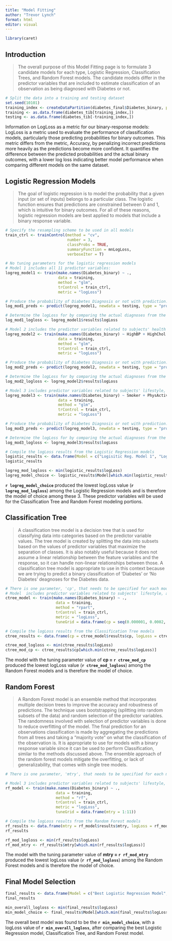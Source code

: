 ```yaml
---
title: "Model Fitting"
author: "Trevor Lynch"
format: html
editor: visual
---
```


```r
library(caret)
```

## Introduction

> The overall purpose of this Model Fitting page is to formulate 3 candidate models for each type, Logistic Regression, Classification Trees, and Random Forest models. The candidate models differ in the predictor variables that are included to estimate classification of an observation as being diagnosed with Diabetes or not.

```r
# Split the data into a training and testing dataset
set.seed(10101)
training_index <- createDataPartition(diabetes_final$Diabetes_binary, p = 0.7, list = F)
training <- as.data.frame(diabetes_tib[training_index,])
testing <- as.data.frame(diabetes_tib[-training_index,])
```

Information on LogLoss as a metric for our binary-response models: LogLoss is a metric used to evaluate the performance of classification models, particularly those predicting probabilities for binary outcomes. This metric differs from the metric, Accuracy, by penalizing incorrect predictions more heavily as the predictions become more confident. It quantifies the difference between the predicted probabilities and the actual binary outcomes, with a lower log loss indicating better model performance when comparing different models on the same dataset.

## Logistic Regression Models

> The goal of logistic regression is to model the probability that a given input (or set of inputs) belongs to a particular class. The logistic function ensures that predictions are constrained between 0 and 1, which is intuitive for binary outcomes. For all of these reasons, logistic regression models are best applied to models that include a binary response variable.

```r
# Specify the resampling scheme to be used in all models
train_ctrl <- trainControl(method = "cv", 
                           number = 3, 
                           classProbs = TRUE, 
                           summaryFunction = mnLogLoss,
                           verboseIter = T)

# No tuning parameters for the logistic regression models
# Model 1 includes all 11 predictor variables: 
logreg_model1 <- train(make.names(Diabetes_binary) ~ ., 
                       data = training, 
                       method = "glm",
                       trControl = train_ctrl, 
                       metric = "logLoss")

# Produce the probability of Diabetes Diagnosis or not with prediction. 
log_mod1_preds <- predict(logreg_model1, newdata = testing, type = "prob")

# Determine the logLoss for by comparing the actual diagnoses from the testing data set with the ones that were predicted.
log_mod1_logloss <- logreg_model1$results$logLoss

# Model 2 includes the predictor variables related to subjects' health conditions: 
logreg_model2 <- train(make.names(Diabetes_binary) ~ HighBP + HighChol + BMI + GenHlth + Sex + Age, 
                       data = training, 
                       method = "glm",
                       trControl = train_ctrl, 
                       metric = "logLoss")

# Produce the probability of Diabetes Diagnosis or not with prediction. 
log_mod2_preds <- predict(logreg_model2, newdata = testing, type = "prob")

# Determine the logLoss for by comparing the actual diagnoses from the testing data set with the ones that were predicted.
log_mod2_logloss <- logreg_model2$results$logLoss

# Model 3 includes predictor variables related to subjects' lifestyle, also including Sex and Age: 
logreg_model3 <- train(make.names(Diabetes_binary) ~ Smoker + PhysActivity + Fruits + Veggies + DiffWalk + Sex + Age, 
                       data = training, 
                       method = "glm",
                       trControl = train_ctrl, 
                       metric = "logLoss")

# Produce the probability of Diabetes Diagnosis or not with prediction. 
log_mod3_preds <- predict(logreg_model3, newdata = testing, type = "prob")

# Determine the logLoss for by comparing the actual diagnoses from the testing data set with the ones that were predicted.
log_mod3_logloss <- logreg_model3$results$logLoss

# Compile the logLoss results from the Logistic Regression models
logistic_results <- data.frame(Model = c("Logisitic Reg. Model 1", "Logisitic Reg. Model 2", "Logisitic Reg. Model 3"), logLoss = c(log_mod1_logloss, log_mod2_logloss, log_mod3_logloss))
logistic_results

logreg_mod_logloss <- min(logistic_results$logLoss)
logreg_model_choice <- logistic_results$Model[which.min(logistic_results$logLoss)]
```

**`r logreg_model_choice`** produced the lowest logLoss value (**`r logreg_mod_logloss`**) among the Logistic Regression models and is therefore the model of choice among these 3. These predictor variables will be used for the Classification Tree and Random Forest modeling portions.

## Classification Tree

> A classification tree model is a decision tree that is used for classifying data into categories based on the predictor variable values. The tree model is created by splitting the data into subsets based on the values of predictor variables that maximize the separation of classes. It is also notably useful because it does not assume a linear relationship between the feature variables and the response, so it can handle non-linear relationships between those. A classification tree model is appropriate to use in this context because we are trying to predict a binary classification of 'Diabetes' or 'No Diabetes' deagnoses for the Diabetes data.

```r
# There is one parameter, 'cp', that needs to be specified for each model. Cross validation will be used to find the optimal 'cp' value for our model
# Model  includes predictor variables related to subjects' lifestyle, also including Sex and Age: 
ctree_model <- train(make.names(Diabetes_binary) ~ ., 
                      data = training, 
                      method = "rpart",
                      trControl = train_ctrl, 
                      metric = "logLoss",
                      tuneGrid = data.frame(cp = seq(0.000001, 0.0002, by = 0.000001)))

# Compile the logLoss results from the Classification Tree models
ctree_results <- data.frame(cp = ctree_model$results$cp, logLoss = ctree_model$results$logLoss)

ctree_mod_logloss <- min(ctree_results$logLoss)
ctree_mod_cp <- ctree_results$cp[which.min(ctree_results$logLoss)]
```

The model with the tuning parameter value of **cp = `r ctree_mod_cp`** produced the lowest logLoss value (**`r ctree_mod_logloss`**) among the Random Forest models and is therefore the model of choice.

## Random Forest

> A Random Forest model is an ensemble method that incorporates multiple decision trees to improve the accuracy and robustness of predictions. The technique uses bootstrapping (splitting into random subsets of the data) and random selection of the predictor variables. The randomness involved with selection of predictor variables is done to reduce overfitting of the model. The final prediction for an observations classification is made by aggregating the predictions from all trees and taking a "majority vote" on what the classification of the observation is. It is appropriate to use for models with a binary response variable since it can be used to perform Classification, similar to the methods discussed above. The ensemble approach of the random forest models mitigate the overfitting, or lack of generalizability, that comes with single tree models.

```r
# There is one parameter, 'mtry', that needs to be specified for each model. Cross validation will be used to find the optimal 'mtry' value for our model  

# Model 3 includes predictor variables related to subjects' lifestyle, also including Sex and Age: 
rf_model <- train(make.names(Diabetes_binary) ~ ., 
                      data = training, 
                      method = "rf",
                      trControl = train_ctrl, 
                      metric = "logLoss",
                      tuneGrid = data.frame(mtry = 1:11))

# Compile the logLoss results from the Random Forest models
rf_results <- data.frame(mtry = rf_model$results$mtry, logLoss = rf_model$results$logLoss)
rf_results

rf_mod_logloss <- min(rf_results$logLoss)
rf_mod_mtry <- rf_results$mtry[which.min(rf_results$logLoss)]
```

The model with the tuning parameter value of **mtry = `r rf_mod_mtry`** produced the lowest logLoss value (**`r rf_mod_logloss`**) among the Random Forest models and is therefore the model of choice.

## Final Model Selection

```r
final_results <- data.frame(Model = c("Best Logistic Regression Model", "Best Classification Tree Model", "Best Random Forest Model"), logLoss = c(log_mod1_logloss, ctree_mod_logloss, rf_mod_logloss))
final_results

min_overall_logloss <- min(final_results$logLoss)
min_model_choice <- final_results$Model[which.min(final_results$logLoss)]
```

The overall best model was found to be the **`r min_model_choice`**, with a logLoss value of **`r min_overall_logloss`**, after comparing the best Logistic Regression model, Classification Tree, and Random Forest model.
